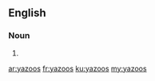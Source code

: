 ==English==

===Noun===
{{head|en|plural}}

# {{plural of|yazoo|lang=en}}

[[ar:yazoos]]
[[fr:yazoos]]
[[ku:yazoos]]
[[my:yazoos]]